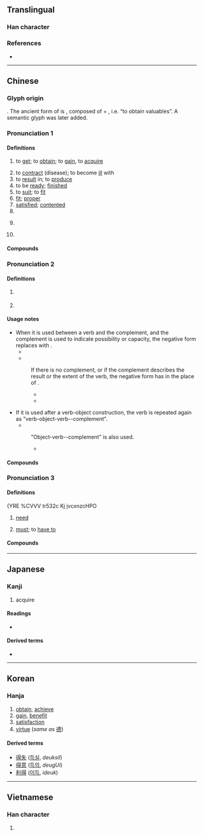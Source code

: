 {{character info/new}}
==Translingual==
{{stroke order|type=animate}}

===Han character===
{{Han char|rn=60|rad=彳|as=08|sn=11|four=26241|canj=HOAMI|ids=⿰彳㝵}}

===References===
* {{Han ref|kx=0367.310|dkj=10137|dj=0691.160|hdz=20828.030|uh=5F97|ud=24471|bh=B16F|bd=45423}}

----

==Chinese==
{{zh-forms|alt=𠭁,𧴫,㝵}}

===Glyph origin===
{{Han etym}}
{{liushu|ic}}. The ancient form of {{lang|zh|得}} is {{lang|zh|㝵}}, composed of {{zh-l|*貝|cowry}} + {{zh-l|*又|hand}}, i.e. “to obtain valuables”. A semantic glyph {{l|zh|彳}} was later added.

===Pronunciation 1===
{{zh-pron
|m=dé
|m-s=de2
|c=dak1
|h=pfs=tet
|md=dáik
|mn=qz:tiak/tw,xm,zz:tek/tit
|mn_note=tit - vernacular; tek - literary; chek - unknown dialect
|w=4teq
|mc=y
|oc=y
|ma=y
|cat=v,a,part
}}

====Definitions====
{{zh-hanzi}}

# to [[get]]; to [[obtain]]; to [[gain]], to [[acquire]]
#: {{zh-x|他 得{dé} 了 個 壞 名聲。|He gained a bad reputation.}}
# to [[contract]] (disease); to become [[ill]] with
# to [[result]] in; to [[produce]]
# to be [[ready]]; [[finished]]
# to [[suit]]; to [[fit]]
# [[fit]]; [[proper]]
# [[satisfied]]; [[contented]]
# {{n-g|used before verbs to express possibility and permissibility, usually used in the negative}}
# {{anchor|enough}}{{n-g|interjective particle expressing approval or prohibition; see {{lang|zh|[[得了#Etymology 3|得了]]}}}}
#: {{zh-x|得{dé} 了，別 再 說 了。|OK! OK! That's enough.}}
# {{n-g|interjective particle expressing frustration or helplessness}}

====Compounds====
{{zh-der|不得|一得之功|償得夙願|得過且過|千慮一得|得意|得到|作不得主|得意忘象|得步進步|不可得|不求自得|得親順親|得寸思尺|幸得|不得不|得勿|先馳得點|忘象得意|亡戟得矛|得沾化雨|得寸進尺|佹得佹失|不得臺盤|不得要領|得利|也不見得|得民|偶得|得令|不計得失|得不償失|不得有違|得以|不得了|國民所得|一得|得閒|得志|得失成敗|奧得河|不得閒|一無所得|不消得|得用|不得而知|得力|個人所得|一舉數得|一舉兩得|不得安穩|志在必得|得人死力|得缺|得名|得無|一蹴而得|彼得大帝|得其所|各得其宜|但得|不得安身|一得之愚|利潤所得|分得|不得臉|了當不得|得意揚揚|不得便|得勝之兵|得意之事|意滿志得|意氣自得|得尺得寸|怎麼得了|得雋|得空|悠然自得|得匣還珠|得法|意得志滿|不得好死|佐饔得嘗|到得|名義所得|得心應手|得神|得體|忻忻得意|垂手而得|志滿氣得|志得意滿|得手|不得開交|不得空|得失相半|得勝回朝|得詔|巴得|得益|得未嘗有|得魚忘筌|得隴望蜀|得間|得錢賣放|得采|得道成仙|得道多助|得過|得運|得逞|得計|得臉|得職|得而誅之|得而復失|得第|得竅|得票率|得票|得知|得病|得樣兒|得標|得果|得時|得新棄舊|得新厭舊|得成秦晉|得意非凡|得意門生|得意洋洋|得意忘言|得意忘形|得意之色|得得|得幸|得年|得差|得實|得宜|得婿如龍|得失榮枯|得天獨厚|得命|得勢|得勝頭回|得勝口|得勝之師|得勝|得分|得其所哉|得其三昧|得先手|得償所願|得來不易|得似|得人心|得人兒|得了|得主|得不酬失|得不補失|得一望十|出手得盧|不得有誤|一索得男|乞漿得酒|年少得志|得福不知|怡然自得|一得之見|得罪|塞得港|得濟|得寵|動輒得咎|不得已|得色|取得|引得|得新忘舊|勢不得已|動彈不得|多得|得勝頭迴|勒里勒得|得權重任|得意之狀|得衷|實質所得|哭笑不得|得悉|得所|不得勁|得理|得救|不得人心|得挹芝眉|不得主意|得人|得失|何以見得|博得|安得|得當|不付得|心得|失而復得|必不得已|不得其死|情非得已|啞子得夢|不得地|得勁|得道|垂手可得|得未曾有|亡羊得牛|不可多得|得雄|得意緣|因禍得福|喜得|唾手可得|得失在人|得解|各得其所|得獎|小人得志|心安理得|不得志|利害得失|利弊得失|何得|得人意|患得患失|得手應心|只得|得意之餘|不得意|不得善終|玩不得的|死得其所|硬是要得|求之不得|抵得|欣欣得意|拔十得五|王得祿墓|洋洋得意|猶魚得水|浪得虛名|拔得頭籌|揚揚自得|探驪得珠|所得稅|欣然自得|理得辭順|相得益彰|特利可得|打自得兒|沒可得|焉得|所得彈性|有得|盲者得鏡|欣欣自得|比不得|疾足先得|種麥得麥|種豆得豆|種瓜得瓜|旱苗得雨|洋洋自得|萬不得已|是非得失|神色自得|旗開得勝|看不得|相得甚歡|相得|直得|求死不得|有一得一|春風得意|捷足先得|求仁得仁|當時得令|有得有失|所得|拾得|班師得勝|敖得薩|獲得|毛所得|無所得|成敗得失|漁翁得利|漁人得利|求漿得酒|既得權|氣滿志得|毋得|揚揚得意|樂得|楚弓楚得|既得利益|相得恨晚|開卷有得|純所得|逼不得已|那得|等不得|苟得|難得糊塗|談得攏|離不得|軒軒甚得|要不得|課稅所得|逐兔先得|適得其所|負所得稅|見不得人|開普威得|貪多務得|顧不得|道不得|自得其樂|馬是得|算得|鑽火得冰|防範得宜|臨財苟得|算不得|難得一見|難得|鴟得腐鼠|陶然自得|老年得子|貪得無厭|落得|羝乳得歸|見得|雞蟲得失|適得其反|道得應得|罪有應得|逍遙自得|聖彼得堡|超然自得|贏得|買得|賦得|莫得|見不得|螻蟻得志|迫不得已|蛟龍得水|自鳴得意|自得}}

===Pronunciation 2===
{{zh-pron
|m=de,di
|m_note=di is used in poetry, songs
|c=dak1
|mn=qz:tiak/xm,zz:tek/qz,zz:tit
|mn_note=tiak/tek - literary; tit - literary (Zhangzhou), vernacular (Quanzhou)
|ma=y
|dial=n
|cat=part
}}

====Definitions====
{{zh-hanzi}}

# {{n-g|Used after a verb or an adjective and before a complement.}}
#: {{zh-x|好 得{de} 很|very good}}
#: {{zh-x|他 痛 得{de} 直 哭。|He feels great pain, crying.}}
#: {{zh-x|他 跑 得{de} 快。|He runs fast.}}
#: {{zh-x|他 跑 得{de} 像 一 阵 风。|He runs like wind.}}
#: {{zh-x|看 得{de} 見|able to see}}
#: {{zh-x|他 畫 得{de} 好。|He paints well.}}
#: {{zh-x|賣 得 幾多 錢？|How much '''can''' it sell for?|C|ref={{lang|zh|《{{w|yue:氹氹轉，菊花園|氹氹轉，菊花園}}》}}}}
# {{n-g|Used after a verb to express possibility or capability.}}
#: {{zh-x|吃 得{de}|eatable, edible}}
#: {{zh-x|做 不 得{de}|must not be done}}
#: {{zh-x|這 雙 鞋 穿 得{de}。|These shoes fit well.}}
#: {{zh-x|這 個 人 批評 不 得{de}。|He's not a man to criticize.}}

====Usage notes====
* When it is used between a verb and the complement, and the complement is used to indicate possibility or capacity, the negative form replaces {{lang|zh|得}} with {{zh-l|不}}.
** {{zh-x|寫 得{de} 好|able to write well}}
** {{zh-x|寫 不 好|unable to write well}}
*: If there is no complement, or if the complement describes the result or the extent of the verb, the negative form has {{zh-l|得[[不]]}} in the place of {{lang|zh|得}}.
*:* {{zh-x|寫 得{de} 好|write well}}
*:* {{zh-x|寫 得{de} 不 好|write not well}}
* If it is used after a verb-object construction, the verb is repeated again as "verb-object-verb-{{lang|zh|得}}-complement".
** {{zh-x|寫字 寫 得{de} 好|write characters well}}
*: "Object-verb-{{lang|zh|得}}-complement" is also used.
*:* {{zh-x|字 寫 得{de} 好|characters being well-written}}

====Compounds====
{{zh-der|免得|不值得|了不得|吃不得|下得去|不捨得|使得|恨不得|吃得開|來得及|不道得|少不得|了得|來得|下得|合得著|天曉得|不曉得|了得了|想得美|悶得慌|免不得|兜得轉|怪不得|怨不得|可了不得|去得|亂得慌|不爭得|來得巧|不見得|不省得|值得|對得起|幹得來|吃得光|不由得|吃得來|巴不得|做得了|使不得|乾落得|做得|受不得|合得來|不到得|吃得|堵得慌|幹得了|想得開|吃得消|吃得住|信得過|不認得|戳得住|玩得轉|沒得主意|犯得著|稱得起|沒得工夫|沒得空兒|打得逼直|瞧得起|捨不得|投至得|擱得住|拿得起|沉得住氣|看得開|瞧不得|曉得|禁得起|看得起|稱得上|禁得|禁不得|禁得住|打得火熱|眼見得|白得發亮|省得|沒得養|當不得|拿得住|由不得|懂得|犯得上|會得|捨得|沒得說的|沒得|撐得住|看得上眼|趕得及|說得著|顧得過來|說得過去|美得冒泡|過得去|站得住|說不得|紅得發紫|覺得|靠得住|說得來|罩得住|行不得|過得著|虧得|顯得|說得響|趕得上|還了得|累得慌|要得|走得開|諒得過|記得}}

===Pronunciation 3===
{{zh-pron
|m=děi
|ma=y
|c=dak1
|dial=n
|cat=v
}}

====Definitions====
{YRE
%CVVV tr532c Kj jvcxnzcHPO

# {{lb|zh|colloquial}} [[need]]
# {{lb|zh|colloquial}} [[must]]; to [[have to]]
#: {{zh-x|我 得{děi} 走 了。|I must go (now).}}

====Compounds====
{{zh-der|fold=1|必得|就得|便得|非得|總得}}

{{zh-cat|Beginning}}

----

==Japanese==

===Kanji===
{{ja-kanji|grade=4|rs=彳08}}

# acquire

====Readings====
* {{ja-readings|goon=[[とく]] {{qualifier|toku}}|kanon=[[とく]] {{qualifier|toku}}|kun=[[える]] {{qualifier|eru}}, [[うる]] {{qualifier|uru}}}}

====Derived terms====
* {{ja-r|得る|える}}

----

==Korean==

===Hanja===
{{ko-hanja|hangeul=득|eumhun=|mr=tŭk|y=tuk|rv=deuk}}

# [[obtain]], [[achieve]]
# [[gain]], [[benefit]]
# [[satisfaction]]
# [[virtue]] (''same as'' [[德]])

====Derived terms====
* [[得失]] ([[득실]], ''deuksil'')
* [[得意]] ([[득의]], ''deugUi'')
* [[利得]] ([[이득]], ''ideuk'')

----

==Vietnamese==

===Han character===
{{vi-hantu|[[đắc]], [[được]], [[đác]], [[đắt]]|rs=彳08}}

# {{defn|lang=vi|sort=彳08}}